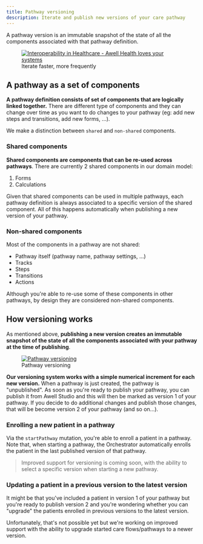 ```yaml
---
title: Pathway versioning
description: Iterate and publish new versions of your care pathway
---
```


A pathway version is an immutable snapshot of the state of all the components associated with that pathway definition.

<figure className="w-full flex flex-col justify-center text-center">
  <a
    href="https://res.cloudinary.com/da7x4rzl4/image/upload/v1651756063/Developer%20portal/6290ce1f41b2b596d318e5e2_Onboarding.png"
    target="_blank"
    className="custom-link"
  >
    <img
      src="https://res.cloudinary.com/da7x4rzl4/image/upload/v1651756063/Developer%20portal/6290ce1f41b2b596d318e5e2_Onboarding.png"
      alt="Interoperability in Healthcare - Awell Health loves your systems"
      className="w-11/12 sm:w-7/12 mx-auto dark:bg-[#f2f7ff] dark:rounded-lg dark:p-4"
    />
  </a>
  <figcaption className="dark:text-slate-400 dark:pt-1">
    Iterate faster, more frequently
  </figcaption>
</figure>

## A pathway as a set of components

**A pathway definition consists of set of components that are logically linked together.** There are different type of components and they can change over time as you want to do changes to your pathway (eg: add new steps and transitions, add new forms, ...).

We make a distinction between `shared` and `non-shared` components.

### Shared components

**Shared components are components that can be re-used across pathways**. There are currently 2 shared components in our domain model:

1. Forms
2. Calculations

Given that shared components can be used in multiple pathways, each pathway definition is always associated to a specific version of the shared component. All of this happens automatically when publishing a new version of your pathway.

### Non-shared components

Most of the components in a pathway are not shared:

- Pathway itself (pathway name, pathway settings, ...)
- Tracks
- Steps
- Transitions
- Actions

Although you're able to re-use some of these components in other pathways, by design they are considered non-shared components.

## How versioning works

As mentioned above, **publishing a new version creates an immutable snapshot of the state of all the components associated with your pathway at the time of publishing**.

<figure className="w-full flex flex-col justify-center text-center">
  <a
    href="https://res.cloudinary.com/da7x4rzl4/image/upload/v1651756063/Developer%20portal/pathway_versioning.png"
    target="_blank"
    className="custom-link"
  >
    <img
      src="https://res.cloudinary.com/da7x4rzl4/image/upload/v1651756063/Developer%20portal/pathway_versioning.png"
      alt="Pathway versioning"
      className="w-full sm:w-10/12 mx-auto"
    />
  </a>
  <figcaption className="dark:text-slate-400 pt-1">
    Pathway versioning
  </figcaption>
</figure>

**Our versioning system works with a simple numerical increment for each new version.** When a pathway is just created, the pathway is "unpublished". As soon as you're ready to publish your pathway, you can publish it from Awell Studio and this will then be marked as version 1 of your pathway. If you decide to do additional changes and publish those changes, that will be become version 2 of your pathway (and so on...).

### Enrolling a new patient in a pathway

Via the `startPathway` mutation, you're able to enroll a patient in a pathway. Note that, when starting a pathway, the Orchestrator automatically enrolls the patient in the last published version of that pathway.

> Improved support for versioning is coming soon, with the ability to select a specific version when starting a new pathway.

### Updating a patient in a previous version to the latest version

It might be that you've included a patient in version 1 of your pathway but you're ready to publish version 2 and you're wondering whether you can "upgrade" the patients enrolled in previous versions to the latest version.

Unfortunately, that's not possible yet but we're working on improved support with the ability to upgrade started care flows/pathways to a newer version.
